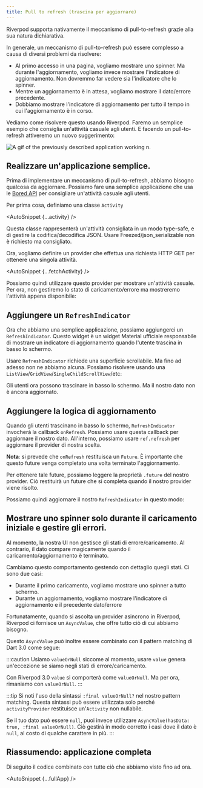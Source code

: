 ```yaml
---
title: Pull to refresh (trascina per aggiornare)
---
```



Riverpod supporta nativamente il meccanismo di pull-to-refresh grazie alla sua natura dichiarativa.

In generale, un meccanismo di pull-to-refresh può essere complesso a causa di diversi 
problemi da risolvere:

- Al primo accesso in una pagina, vogliamo mostrare uno spinner.
  Ma durante l'aggiornamento, vogliamo invece mostrare l'indicatore di aggiornamento.
  Non dovremmo far vedere sia l'indicatore che lo spinner.
- Mentre un aggiornamento è in attesa, vogliamo mostrare il dato/errore precedente.
- Dobbiamo mostrare l'indicatore di aggiornamento per tutto il tempo in cui l'aggiornamento è in corso.

Vediamo come risolvere questo usando Riverpod.
Faremo un semplice esempio che consiglia un'attività casuale agli utenti.
E facendo un pull-to-refresh attiveremo un nuovo suggerimento:

<img
  alt="A gif of the previously described application working"
  src="/img/case_studies/pull_to_refresh/app.gif"
/>
n.
## Realizzare un'applicazione semplice.

Prima di implementare un meccanismo di pull-to-refresh, abbiamo bisogno qualcosa da aggiornare.
Possiamo fare una semplice applicazione che usa le [Bored API](https://www.boredapi.com/) 
per consigliare un'attività casuale agli utenti.

Per prima cosa, definiamo una classe `Activity`

<AutoSnippet {...activity} />

Questa classe rappresenterà un'attività consigliata in un modo type-safe, 
e di gestire la codifica/decodifica JSON.
Usare Freezed/json_serializable non è richiesto ma consigliato.

Ora, vogliamo definire un provider che effettua una richiesta HTTP GET per 
ottenere una singola attività.

<AutoSnippet {...fetchActivity} />

Possiamo quindi utilizzare questo provider per mostrare un'attività casuale.
Per ora, non gestiremo lo stato di caricamento/errore ma mostreremo l'attività appena disponibile:

<AutoSnippet raw={displayActivity} />

## Aggiungere un `RefreshIndicator`

Ora che abbiamo una semplice applicazione, possiamo aggiungerci un `RefreshIndicator`.
Questo widget è un widget Material ufficiale responsabile di mostrare un indicatore di aggiornamento 
quando l'utente trascina in basso lo schermo.

Usare `RefreshIndicator` richiede una superficie scrollabile. Ma fino ad adesso non ne abbiamo alcuna.
Possiamo risolvere usando una `ListView`/`GridView`/`SingleChildScrollView`/etc:

<AutoSnippet raw={displayActivity2} />

Gli utenti ora possono trascinare in basso lo schermo. Ma il nostro dato non è ancora aggiornato.

## Aggiungere la logica di aggiornamento

Quando gli utenti trascinano in basso lo schermo, `RefreshIndicator` invocherà 
la callback `onRefresh`. Possiamo usare questa callback per aggiornare il nostro dato. 
All'interno, possiamo usare `ref.refresh` per aggiornare il provider di nostra scelta.

**Nota**: si prevede che `onRefresh` restituisca un `Future`.
È importante che questo future venga completato una volta terminato l'aggiornamento.

Per ottenere tale future, possiamo leggere la proprietà `.future` del nostro provider.
Ciò restituirà un future che si completa quando il nostro provider viene risolto.

Possiamo quindi aggiornare il nostro `RefreshIndicator` in questo modo:

<AutoSnippet raw={displayActivity3} />

## Mostrare uno spinner solo durante il caricamento iniziale e gestire gli errori.

Al momento, la nostra UI non gestisce gli stati di errore/caricamento.
Al contrario, il dato compare magicamente quando il caricamento/aggiornamento è terminato.

Cambiamo questo comportamento gestendo con dettaglio quegli stati. Ci sono due
casi:

- Durante il primo caricamento, vogliamo mostrare uno spinner a tutto schermo.
- Durante un aggiornamento, vogliamo mostrare l'indicatore di aggiornamento
  e il precedente dato/errore

Fortunatamente, quando si ascolta un provider asincrono in Riverpod, 
Riverpod ci fornisce un `AsyncValue`, che offre tutto ciò di cui abbiamo bisogno.

Questo `AsyncValue` può inoltre essere combinato con il pattern matching di Dart 3.0 come segue:

<AutoSnippet raw={displayActivity4} />

:::caution
Usiamo `valueOrNull` siccome al momento, usare `value` genera un'eccezione 
se siamo negli stati di errore/caricamento.

Con Riverpod 3.0 `value` si comporterà come `valueOrNull`.
Ma per ora, rimaniamo con `valueOrNull`.
:::

:::tip
Si noti l'uso della sintassi `:final valueOrNull?` nel nostro pattern matching.
Questa sintassi può essere utilizzata solo perché `activityProvider` restituisce 
un'`Activity` non nullabile.

Se il tuo dato può essere `null`, puoi invece utilizzare `AsyncValue(hasData: true, :final valueOrNull)`.
Ciò gestirà in modo corretto i casi dove il dato è `null`, al costo di qualche carattere in più.
:::

## Riassumendo: applicazione completa

Di seguito il codice combinato con tutte ciò che abbiamo visto fino ad ora.

<AutoSnippet {...fullApp} />
